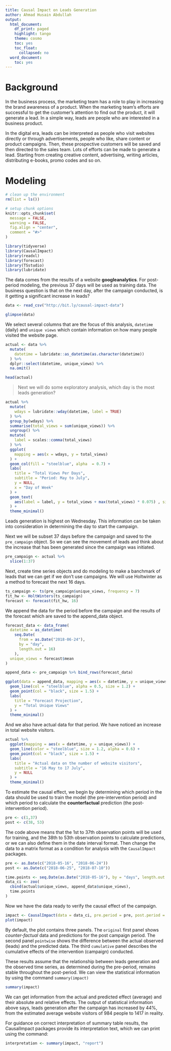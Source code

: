 ```yaml
---
title: Causal Impact on Leads Generation
author: Ahmad Husain Abdullah
output:
  html_document:
    df_print: paged
    highlight: tango
    theme: cosmo
    toc: yes
    toc_float:
      collapsed: no
  word_document:
    toc: yes
---
```


# Background

In the business process, the marketing team has a role to play in increasing the brand awareness of a product. When the marketing team's efforts are successful to get the customer's attention to find out the product, it will generate a lead. In a simple way, leads are people who are interested in a business product. 

In the digital era, leads can be interpreted as people who visit websites directly or through advertisements, people who like, share content or product campaigns. Then, these prospective customers will be saved and then directed to the sales team. Lots of efforts can be made to generate a lead. Starting from creating creative content, advertising, writing articles, distributing e-books, promo codes and so on.

# Modeling


```r
# clean up the environment
rm(list = ls())

# setup chunk options
knitr::opts_chunk$set(
  message = FALSE,
  warning = FALSE,
  fig.align = "center",
  comment = "#>"
)
```

```r
library(tidyverse)
library(CausalImpact)
library(readxl)
library(forecast)
library(TSstudio)
library(lubridate)
```

The data comes from the results of a website **googleanalytics**. For post-period modeling, the previous 37 days will be used as training data. The business question is that on the next day, after the campaign conducted, is it getting a significant increase in leads?

```r
data <- read_csv("http://bit.ly/causal-impact-data")

glimpse(data)
```

We select several columns that are the focus of this analysis, `datetime` (daily) and `unique views` which contain information on how many people visited the website page.

```r
actual <- data %>% 
  mutate(
    datetime = lubridate::as_datetime(as.character(datetime))
  ) %>% 
  dplyr::select(datetime, unique_views) %>% 
  na.omit()

head(actual)
```

> Next we will do some exploratory analysis, which day is the most leads generation?

```r
actual %>% 
  mutate(
    wdays = lubridate::wday(datetime, label = TRUE)
  ) %>% 
  group_by(wdays) %>% 
  summarise(total_views = sum(unique_views)) %>% 
  ungroup() %>% 
  mutate(
    label = scales::comma(total_views)
  ) %>% 
  ggplot(
    mapping = aes(x = wdays, y = total_views)
  ) +
  geom_col(fill = "steelblue", alpha  = 0.7) +
  labs(
    title = "Total Views Per Days",
    subtitle = "Period: May to July",
    y = NULL,
    x = "Day of Week"
  ) +
  geom_text(
    aes(label = label, y = total_views + max(total_views) * 0.075) , size = 3
  ) +
  theme_minimal()
```

Leads generation is highest on Wednesday. This information can be taken into consideration in determining the day to start the campaign.


Next we will be subset 37 days before the campaign and saved to the `pre_campaign` object. So we can see the movement of leads and think about the increase that has been generated since the campaign was initiated.

```r
pre_campaign <- actual %>% 
  slice(1:37)
```
Next, create time series objects and do modeling to make a banchmark of leads that we can get if we don't use campaigns. We will use Holtwinter as a method to forecast the next 16 days.

```r
ts_campaign <- ts(pre_campaign$unique_views, frequency = 7)
fit_hw <- HoltWinters(ts_campaign)
forecast <- forecast(fit_hw, 16)
```

We append the data for the period before the campaign and the results of the forecast which are saved to the append_data object.

```r
forecast_data <- data_frame(
  datetime = as_datetime(
    seq.Date(
      from = as.Date("2018-06-24"),
      by = "day",
      length.out = 16)
    ),
  unique_views = forecast$mean
)

append_data <- pre_campaign %>% bind_rows(forecast_data)
```

```r
ggplot(data = append_data, mapping = aes(x = datetime, y = unique_views)) +
  geom_line(col = "steelblue", alpha = 0.5, size = 1.2) +
  geom_point(col = "black", size = 1.5) +
  labs(
    title = "Forecast Projection",
    y = "Total Unique Views"
  ) +
  theme_minimal()
```

And we also have actual data for that period. We have noticed an increase in total website visitors.

```r
actual %>% 
  ggplot(mapping = aes(x = datetime, y = unique_views)) + 
  geom_line(color = "steelblue", size = 1.2, alpha = 0.6) +
  geom_point(col = "black", size = 1.5) +
  labs(
    title = "Actual data on the number of website visitors",
    subtitle = "16 May to 17 July",
    y = NULL
  ) +
  theme_minimal()
```

To estimate the causal effect, we begin by determining which period in the data should be used to train the model (the pre-intervention period) and which period to calculate the **counterfactual** prediction (the post-intervention period).

```r
pre <- c(1,37)
post <- c(38, 53)
```

The code above means that the 1st to 37th observation points will be used for training, and the 38th to 53th observation points to calculate predictions, or we can also define them in the date interval format. Then change the data to a matrix format as a condition for analysis with the `CausalImpact` packages.

```r
pre <- as.Date(c("2018-05-16", "2018-06-24"))
post <- as.Date(c("2018-06-25", "2018-07-10"))

time.points <- seq.Date(as.Date("2018-05-16"), by = "days", length.out = 53)
data_ci <- zoo(
  cbind(actual$unique_views, append_data$unique_views), 
  time.points
)
```

Now we have the data ready to verify the causal effect of the campaign.

```r
impact <- CausalImpact(data = data_ci, pre.period = pre, post.period = post)
plot(impact)
```

By default, the plot contains three panels. The `original` first panel shows *counter-factual* data and predictions for the post campaign period. The second panel `pointwise` shows the difference between the actual observed (leads) and the predicted data. The third `cumulative` panel describes the cumulative effects of the intervention (campaign) conducted.

These results assume that the relationship between leads generation and the observed time series, as determined during the pre-period, remains stable throughout the post-period. We can view the statistical information by using the command `summary(impact)`

```r
summary(impact)
```

We can get information from the actual and predicted effect (average) and their absolute and relative effects. The output of statistical information above says, leads generation after the campaign has increased by 44%, from the estimated average website visitors of 984 people to 1417 in reality.

For guidance on correct interpretation of summary table results, the CausalImpact packages provide its interpretation text, which we can print using the command:

```r
interpretation <- summary(impact, "report")
```


